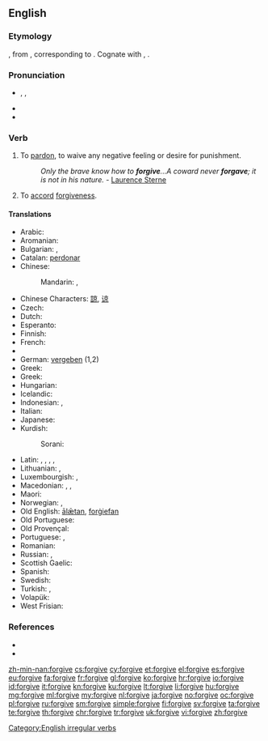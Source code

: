 ==English==

===Etymology===
{{etyl|enm|en}} {{term/t|enm|forgiven||to forgive}}, from {{etyl|ang|en}} {{term/t|ang|forġiefan||to forgive, give up, provide}}, corresponding to {{prefix|for|give}}. Cognate with {{etyl|nl|-}} {{term|vergeven|lang=nl}}, {{etyl|de|-}} {{term|vergeben|lang=de}}.

===Pronunciation===
* {{enPR|fər-gĭv', fôr-gĭv'}}, {{IPA|/fə(r)ˈɡɪv/|/fɔː(r)ˈɡɪv/}}, {{X-SAMPA|/f@(r)"gIv/|/fO:(r)"gIv/}}
* {{audio|en-us-forgive.ogg|Audio (US)}}
* {{rhymes|ɪv}}

===Verb===
{{en-verb|forgives|forgiving|forgave|forgiven}}

# {{context|transitive|lang=en}} To [[pardon]], to waive any negative feeling or desire for punishment.
#: ''Only the brave know how to '''forgive'''...A coward never '''forgave'''; it is not in his nature.'' - [[q: Laurence Sterne| Laurence Sterne]]
# {{context|intransitive|lang=en}} To [[accord]] [[forgiveness]].

====Translations====
{{trans-top|transitive, to pardon}}
* Arabic: {{t-|ar|سامح|tr=saamaHa}}
* Aromanian: {{t-|rup|ljert}}
* Bulgarian: {{t+|bg|прощавам|sc=Cyrl}}, {{t+|bg|опрощавам|sc=Cyrl}}
* Catalan: [[perdonar]]
* Chinese:
*: Mandarin: {{t-|cmn|原諒|sc=Hans}}, {{t-|cmn|原谅|tr=yuánliàng|sc=Hans}}
* Chinese Characters: [[諒]], [[谅]]
* Czech: {{t-|cs|odpustit}}
* Dutch: {{t+|nl|vergeven}}
* Esperanto: {{t-|eo|pardoni}}
* Finnish: {{t+|fi|antaa anteeksi}}
* French: {{t+|fr|pardonner}}
* {{trreq|ka}}
* German: [[vergeben]] (1,2)
* Greek: {{t+|el|συγχωρώ|sc=Grek}}
* Greek: {{t+|el|συγχωρώ|sc=Grek}}
* Hungarian: {{t+|hu|megbocsát}}
* Icelandic: {{t-|is|fyrirgefa}}
* Indonesian: {{t+|id|maaf|alt=memaafkan}}, {{t+|id|ampun|alt=mengampuni}}
* Italian: {{t+|it|perdonare}}
* Japanese: {{t-|ja|許す|tr=ゆるす, yurusu}}
* Kurdish:
*: Sorani: {{t-|ku|لێخۆشبوون|tr=lé xoshbún|sc=ku-Arab}}
{{trans-mid}}
* Latin: {{t-|la|condōnō}}, {{t-|la|dōnō}}, {{t-|la|īgnōscō}}, {{t-|la|iustificō}}, {{t-|la|redōnō}}
* Lithuanian: {{t-|lt|atleisti}}, {{t+|lt|dovanoti}}
* Luxembourgish: {{t-|lb|verzeien}}, {{t-|lb|verginn}}
* Macedonian: {{t-|mk|простува|tr=próstuva}},  {{t-|mk|опростува|tr=opróstuva}},  {{t-|mk|проштава|tr=próštava}}
* Maori: {{t-|mi|muru}}
* Norwegian: {{t+|no|tilgi}}, {{t+|no|forlate}}
* Old English: [[alætan|ālǣtan]], [[forgiefan|forġiefan]]
* Old Portuguese: {{tø|roa-ptg|perdõar}}
* Old Provençal: {{tø|pro|perdonar}}
* Portuguese: {{t+|pt|perdoar}}, {{t+|pt|desculpar}}
* Romanian: {{t+|ro|ierta}}
* Russian: {{qualifier|imperfective}} {{t+|ru|прощать|tr=proščát'}},  {{qualifier|perfective}} {{t+|ru|простить|tr=prostít'}}
* Scottish Gaelic: {{t-|gd|math}}
* Spanish: {{t+|es|perdonar}}
* Swedish: {{t+|sv|förlåta}}
* Turkish: {{t+|tr|affetmek}},  {{t+|tr|bağışlamak}}
* Volapük: {{t+|vo|pardön}}
* West Frisian: {{t-|fy|ferjou}}
{{trans-bottom}}

===References===
* {{R:Century 1911}}
* {{R:Webster 1913}}

[[Category:English irregular verbs]]

[[zh-min-nan:forgive]]
[[cs:forgive]]
[[cy:forgive]]
[[et:forgive]]
[[el:forgive]]
[[es:forgive]]
[[eu:forgive]]
[[fa:forgive]]
[[fr:forgive]]
[[gl:forgive]]
[[ko:forgive]]
[[hr:forgive]]
[[io:forgive]]
[[id:forgive]]
[[it:forgive]]
[[kn:forgive]]
[[ku:forgive]]
[[lt:forgive]]
[[li:forgive]]
[[hu:forgive]]
[[mg:forgive]]
[[ml:forgive]]
[[my:forgive]]
[[nl:forgive]]
[[ja:forgive]]
[[no:forgive]]
[[oc:forgive]]
[[pl:forgive]]
[[ru:forgive]]
[[sm:forgive]]
[[simple:forgive]]
[[fi:forgive]]
[[sv:forgive]]
[[ta:forgive]]
[[te:forgive]]
[[th:forgive]]
[[chr:forgive]]
[[tr:forgive]]
[[uk:forgive]]
[[vi:forgive]]
[[zh:forgive]]